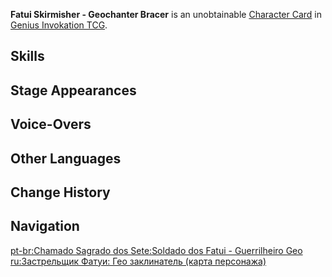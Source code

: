 {{About|the [[Character Card]]|the [[Common Enemy]]|Fatui Skirmisher - Geochanter Bracer}}
{{Genius Invokation TCG Infobox
|title       = Fatui Skirmisher - Geochanter Bracer
|id          = 003604
|image       = Fatui Skirmisher - Geochanter Bracer Character Card.png
|type        = Character Card
|health      = 10
|element     = Geo
|faction     = Fatui
|weapon      = Other Weapons
|features    = Fatui Skirmisher - Geochanter Bracer
}}
'''Fatui Skirmisher - Geochanter Bracer''' is an unobtainable [[Character Card]] in [[Genius Invokation TCG]].

==Skills==
{{Genius Invokation TCG Skills Table}}

==Stage Appearances==
{{Genius Invokation TCG Stage Appearances}}

==Voice-Overs==
{{VO/Enemy
|enemy                   = Skirmisher Staff Rock (Character Card)
|vo_01_00_title          = Character Select
|vo_01_01_file           = vo gcg monster skirmisher staff rock selectonstage 01.ogg
|vo_01_01_tx_en          = Another problem.
|vo_01_02_file           = vo gcg monster skirmisher staff rock selectonstage 02.ogg
|vo_01_02_tx_en          = Here comes trouble.

|vo_02_00_title          = Geocrystal Beam
|vo_02_01_file           = vo gcg monster skirmisher staff rock elementalart 01.ogg
|vo_02_01_tx_en          = Use this first!
|vo_02_02_file           = vo gcg monster skirmisher staff rock elementalart 02.ogg
|vo_02_02_tx_en          = That seemed to work.

|vo_03_00_title          = Staff of Geo
|vo_03_01_file           = vo gcg monster skirmisher staff rock elementalburst 01.ogg
|vo_03_01_tx_en          = Harden up!
|vo_03_02_file           = vo gcg monster skirmisher staff rock elementalburst 02.ogg
|vo_03_02_tx_en          = Take cover!

|vo_04_00_title          = Heavy Hit Taken
|vo_04_01_tx_en          = {{A|vo gcg monster skirmisher staff rock hitheavy 01.ogg}} {{A|vo gcg monster skirmisher staff rock hitheavy 02.ogg}} {{A|vo gcg monster skirmisher staff rock hitheavy 03.ogg}}

|vo_05_00_title          = Defeated
|vo_05_01_file           = vo gcg monster skirmisher staff rock die 01.ogg
|vo_05_01_tx_en          = Finally... some quiet...
|vo_05_02_file           = vo gcg monster skirmisher staff rock die 02.ogg
|vo_05_02_tx_en          = Huh... the loneliness of death...
}}

==Other Languages==
{{Other Languages|Transclude=Fatui Skirmisher - Geochanter Bracer}}

==Change History==
{{Change History|3.7}}

==Navigation==
{{Genius Invokation TCG Navbox|Character Card Unobtainable}}

[[pt-br:Chamado Sagrado dos Sete:Soldado dos Fatui - Guerrilheiro Geo]]
[[ru:Застрельщик Фатуи: Гео заклинатель (карта персонажа)]]